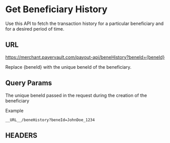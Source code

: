 # Get Beneficiary History

Use this API to fetch the transaction history for a particular beneficiary and for a desired period of time.

## URL

<GETBadge/> https://merchant.payervault.com/payout-api/beneHistory?beneId={beneId}

Replace &#123;beneId&#125; with the unique beneId of the beneficiary.

## Query Params

<BodyParams feild="beneId" type="string" isRequired={true}/>

The unique beneId passed in the request during the creation of the beneficiary

Example
```
__URL__/beneHistory?beneId=JohnDoe_1234
```

## HEADERS

<IdAndSecTable/>